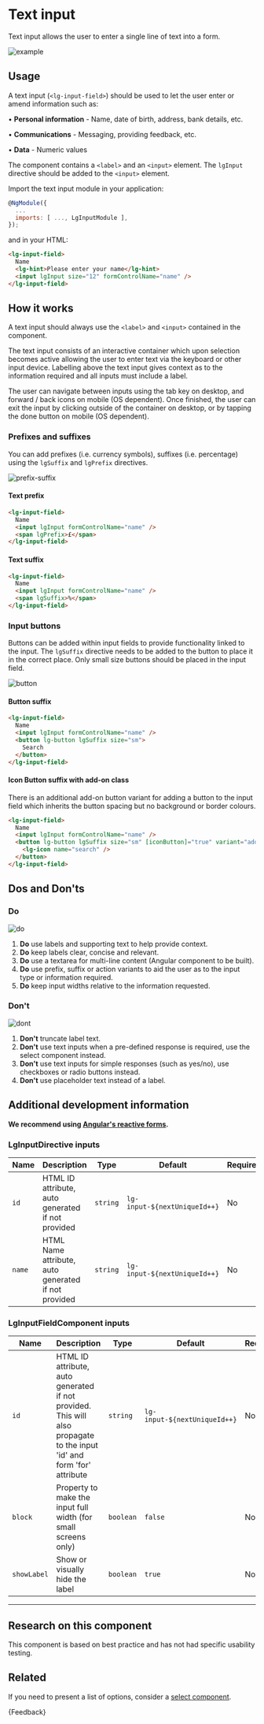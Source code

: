
<Meta title="Components/Forms/Text input/Guide" />

# Text input

<p class="standfirst">Text input allows the user to enter a single line of text into a form.</p>

![example](docs/text-input/example.png)

## Usage

A text input (`<lg-input-field>`) should be used to let the user enter or amend information such as:

• **Personal information** - Name, date of birth, address, bank details, etc.

• **Communications** - Messaging, providing feedback, etc.

• **Data** - Numeric values

The component contains a `<label>` and an `<input>` element. The `lgInput` directive should be added to the `<input>` element.

Import the text input module in your application:

```js
@NgModule({
  ...
  imports: [ ..., LgInputModule ],
});
```

and in your HTML:

```html
<lg-input-field>
  Name
  <lg-hint>Please enter your name</lg-hint>
  <input lgInput size="12" formControlName="name" />
</lg-input-field>
```

## How it works

A text input should always use the `<label>` and `<input>` contained in the component.

The text input consists of an interactive container which upon selection becomes active allowing the user to enter text via the keyboard or other input device. Labelling above the text input gives context as to the information required and all inputs must include a label.

The user can navigate between inputs using the tab key on desktop, and forward / back icons on mobile (OS dependent). Once finished, the user can exit the input by clicking outside of the container on desktop, or by tapping the done button on mobile (OS dependent).

### Prefixes and suffixes

You can add prefixes (i.e. currency symbols), suffixes (i.e. percentage) using the `lgSuffix` and `lgPrefix` directives.

![prefix-suffix](docs/text-input/prefix-suffix.png)

#### Text prefix

```html
<lg-input-field>
  Name
  <input lgInput formControlName="name" />
  <span lgPrefix>£</span>
</lg-input-field>
```

#### Text suffix

```html
<lg-input-field>
  Name
  <input lgInput formControlName="name" />
  <span lgSuffix>%</span>
</lg-input-field>
```

### Input buttons

Buttons can be added within input fields to provide functionality linked to the input. The `lgSuffix` directive needs to be added to the button to place it in the correct place. Only small size buttons should be placed in the input field.

![button](docs/text-input/button.png)

#### Button suffix

```html
<lg-input-field>
  Name
  <input lgInput formControlName="name" />
  <button lg-button lgSuffix size="sm">
    Search
  </button>
</lg-input-field>
```

#### Icon Button suffix with add-on class

There is an additional add-on button variant for adding a button to the input field which inherits the button spacing but no background or border colours.

```html
<lg-input-field>
  Name
  <input lgInput formControlName="name" />
  <button lg-button lgSuffix size="sm" [iconButton]="true" variant="add-on">
    <lg-icon name="search" />
  </button>
</lg-input-field>
```

## Dos and Don'ts

### Do

![do](docs/text-input/do.png)

1. **Do** use labels and supporting text to help provide context.
2. **Do** keep labels clear, concise and relevant.
3. **Do** use a textarea for multi-line content (Angular component to be built).
4. **Do** use prefix, suffix or action variants to aid the user as to the input type or information required.
5. **Do** keep input widths relative to the information requested.

### Don't

![dont](docs/text-input/dont.png)

1. **Don't** truncate label text.
2. **Don't** use text inputs when a pre-defined response is required, use the select component instead.
3. **Don't** use text inputs for simple responses (such as yes/no), use checkboxes or radio buttons instead.
4. **Don't** use placeholder text instead of a label.

## Additional development information

**We recommend using <a href="https://angular.io/guide/reactive-forms" target="_blank">Angular's reactive forms</a>.**

### LgInputDirective inputs

| Name   | Description                                         | Type     | Default                      | Required |
|--------|-----------------------------------------------------|----------|------------------------------|----------|
| `id`   | HTML ID attribute, auto generated if not provided   | `string` | `lg-input-${nextUniqueId++}` | No       |
| `name` | HTML Name attribute, auto generated if not provided | `string` | `lg-input-${nextUniqueId++}` | No       |

### LgInputFieldComponent inputs

| Name        | Description                                                                                                            | Type      | Default                      | Required |
|-------------|------------------------------------------------------------------------------------------------------------------------|-----------|------------------------------|----------|
| `id`        | HTML ID attribute, auto generated if not provided. This will also propagate to the input 'id' and form 'for' attribute | `string`  | `lg-input-${nextUniqueId++}` | No       |
| `block`     | Property to make the input full width (for small screens only)                                                         | `boolean` | `false`                      | No       |
| `showLabel` | Show or visually hide the label                                                                                        | `boolean` | `true`                       | No       |

------

## Research on this component

This component is based on best practice and has not had specific usability testing.

## Related

If you need to present a list of options, consider a [select component](./?path=/docs/components-forms-select-guide--page).

<Markdown>{Feedback}</Markdown>
